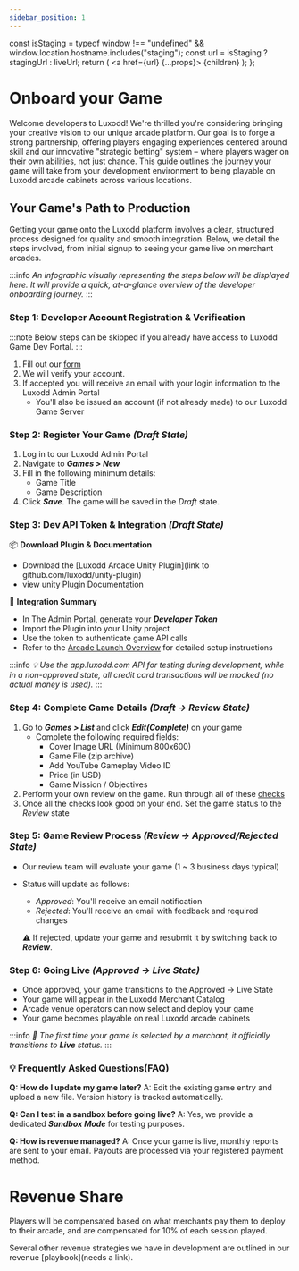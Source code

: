 ```yaml
---
sidebar_position: 1
---
```



  const isStaging =
    typeof window !== "undefined" &&
    window.location.hostname.includes("staging");
  const url = isStaging ? stagingUrl : liveUrl;
  return (
    <a href={url} {...props}>
      {children}
    </a>
  );
};

# Onboard your Game

Welcome developers to Luxodd! We're thrilled you're considering bringing your creative vision to our unique arcade platform. Our goal is to forge a strong partnership, offering players engaging experiences centered around skill and our innovative "strategic betting" system – where players wager on their own abilities, not just chance. This guide outlines the journey your game will take from your development environment to being playable on Luxodd arcade cabinets across various locations.

## Your Game's Path to Production

Getting your game onto the Luxodd platform involves a clear, structured process designed for quality and smooth integration. Below, we detail the steps involved, from initial signup to seeing your game live on merchant arcades.

:::info
_An infographic visually representing the steps below will be displayed here. It will provide a quick, at-a-glance overview of the developer onboarding journey._
:::

### Step 1: Developer Account Registration & Verification

:::note
Below steps can be skipped if you already have access to Luxodd Game Dev Portal.
:::

1. Fill out our [form](https://forms.gle/ixqvtC9uKjJUNL5k8)
2. We will verify your account.
3. If accepted you will receive an email with your login information to the <DynamicLink stagingUrl="https://staging-admin.luoxdd.com" liveUrl="https://admin.luxodd.com" target="_blank">Luxodd Admin Portal</DynamicLink>
   - You'll also be issued an account (if not already made) to our <DynamicLink stagingUrl="https://staging-app.luxodd.com/registration?redirect=/home" liveUrl="https://app.luxodd.com/registration?redirect=/home" target="_blank">Luxodd Game Server</DynamicLink>

### Step 2: Register Your Game _(Draft State)_

1. Log in to our <DynamicLink stagingUrl="https://staging-admin.luoxdd.com" liveUrl="https://admin.luxodd.com" target="_blank">Luxodd Admin Portal</DynamicLink>
2. Navigate to **_Games > New_**
3. Fill in the following minimum details:
   - Game Title
   - Game Description
4. Click **_Save_**. The game will be saved in the _Draft_ state.

### Step 3: Dev API Token & Integration _(Draft State)_

📦 **Download Plugin & Documentation**

- Download the [Luxodd Arcade Unity Plugin](link to github.com/luxodd/unity-plugin)
- view unity Plugin <DynamicLink stagingUrl="https://staging-docs.luxodd.com/docs/category/unity-plugin" liveUrl="https://docs.luxodd.com/docs/category/unity-plugin" target="_blank">Documentation</DynamicLink>

🔌 **Integration Summary**

- In The Admin Portal, generate your **_Developer Token_**
- Import the Plugin into your Unity project
- Use the token to authenticate game API calls
- Refer to the [Arcade Launch Overview](/docs/arcade-launch/unity-plugin/overview) for detailed setup instructions

:::info
_💡 Use the <DynamicLink stagingUrl="https://staging-app.luxodd.com" liveUrl="https://app.luxodd.com" target="_blank">app.luxodd.com</DynamicLink> API for testing during development, while in a non-approved state, all credit card transactions will be mocked (no actual money is used)._
:::

### Step 4: Complete Game Details _(Draft -> Review State)_

1. Go to **_Games > List_** and click **_Edit(Complete)_** on your game
   - Complete the following required fields:
     - Cover Image URL (Minimum 800x600)
     - Game File (zip archive)
     - Add YouTube Gameplay Video ID
     - Price (in USD)
     - Game Mission / Objectives
2. Perform your own review on the game. Run through all of these [checks](arcade-launch/game-submission-checklist.md)
3. Once all the checks look good on your end. Set the game status to the _Review_ state

### Step 5: Game Review Process _(Review -> Approved/Rejected State)_

- Our review team will evaluate your game (1 ~ 3 business days typical)
- Status will update as follows:

  - _Approved_: You'll receive an email notification
  - _Rejected_: You'll receive an email with feedback and required changes

  ⚠️ If rejected, update your game and resubmit it by switching back to **_Review_**.

### Step 6: Going Live _(Approved -> Live State)_

- Once approved, your game transitions to the Approved -> Live State
- Your game will appear in the Luxodd Merchant Catalog
- Arcade venue operators can now select and deploy your game
- Your game becomes playable on real Luxodd arcade cabinets

:::info
_🚀 The first time your game is selected by a merchant, it officially transitions to ***Live*** status._
:::

### 💡 Frequently Asked Questions(FAQ)

**Q: How do I update my game later?**
A: Edit the existing game entry and upload a new file. Version history is tracked automatically.

**Q: Can I test in a sandbox before going live?**
A: Yes, we provide a dedicated **_Sandbox Mode_** for testing purposes.

**Q: How is revenue managed?**
A: Once your game is live, monthly reports are sent to your email. Payouts are processed via your registered payment method.

# Revenue Share

Players will be compensated based on what merchants pay them to deploy to their arcade, and are compensated for 10% of each session played.

Several other revenue strategies we have in development are outlined in our revenue [playbook](needs a link).
